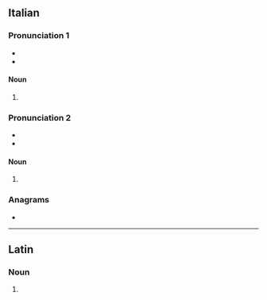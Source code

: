 ==Italian==

===Pronunciation 1===
{{rfc-pron-n|Pronunciation 1|lang=it}}
* {{IPA|/sorˈtiled͡ʒi/|[s̪or̺ˈt̪͡iː.l̺e.d͡ʒi]|lang=it}}
* {{hyphenation|sor|tì|le|gi|lang=it}}

====Noun====
{{head|it|noun plural form|g=m}}

# {{plural of|sortilego|lang=it}}

===Pronunciation 2===
* {{IPA|/sortiˈlɛd͡ʒi/|[s̪or̺.t̪͡iˈl̺ɛː.d͡ʒi]|lang=it}}
* {{hyphenation|sor|ti|lè|gi|lang=it}}

====Noun====
{{head|it|noun plural form|g=m}}

# {{plural of|sortilegio|lang=it}}

===Anagrams===
* {{l|it|togliersi}}

----

==Latin==

===Noun===
{{la-noun-form|sortilegī}}

# {{inflection of|sortilegum||gen|s|lang=la}}